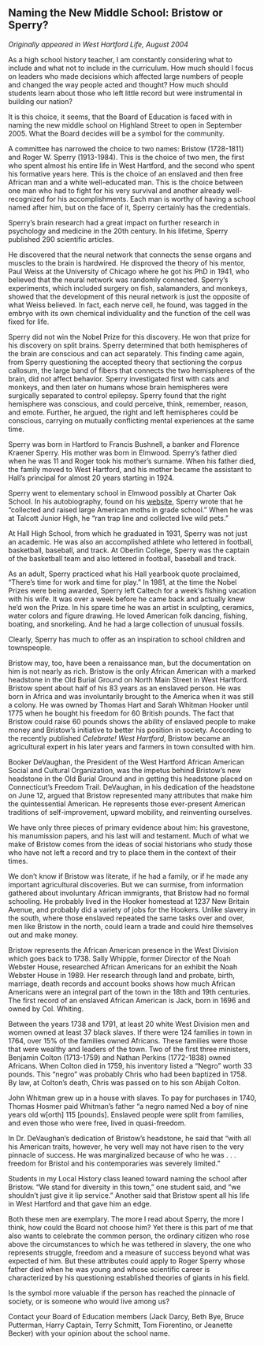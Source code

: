 ## Naming the New Middle School: Bristow or Sperry? {-}

*Originally appeared in West Hartford Life, August 2004*

As a high school history teacher, I am constantly considering what to include and what not to include in the curriculum. How much should I focus on leaders who made decisions which affected large numbers of people and changed the way people acted and thought? How much should students learn about those who left little record but were instrumental in building our nation?

It is this choice, it seems, that the Board of Education is faced with in naming the new middle school on Highland Street to open in September 2005. What the Board decides will be a symbol for the community.

A committee has narrowed the choice to two names: Bristow (1728-1811) and Roger W. Sperry (1913-1984). This is the choice of two men, the first who spent almost his entire life in West Hartford, and the second who spent his formative years here. This is the choice of an enslaved and then free African man and a white well-educated man. This is the choice between one man who had to fight for his very survival and another already well-recognized for his accomplishments. Each man is worthy of having a school named after him, but on the face of it, Sperry certainly has the credentials.

Sperry’s brain research had a great impact on further research in psychology and medicine in the 20th century. In his lifetime, Sperry published 290 scientific articles.

He discovered that the neural network that connects the sense organs and muscles to the brain is hardwired. He disproved the theory of his mentor, Paul Weiss at the University of Chicago where he got his PhD in 1941, who believed that the neural network was randomly connected. Sperry’s experiments, which included surgery on fish, salamanders, and monkeys, showed that the development of this neural network is just the opposite of what Weiss believed. In fact, each nerve cell, he found, was tagged in the embryo with its own chemical individuality and the function of the cell was fixed for life.

Sperry did not win the Nobel Prize for this discovery. He won that prize for his discovery on split brains. Sperry determined that both hemispheres of the brain are conscious and can act separately. This finding came again, from Sperry questioning the accepted theory that sectioning the corpus callosum, the large band of fibers that connects the two hemispheres of the brain, did not affect behavior. Sperry investigated first with cats and monkeys, and then later on humans whose brain hemispheres were surgically separated to control epilepsy. Sperry found that the right hemisphere was conscious, and could perceive, think, remember, reason, and emote. Further, he argued, the right and left hemispheres could be conscious, carrying on mutually conflicting mental experiences at the same time.

Sperry was born in Hartford to Francis Bushnell, a banker and Florence Kraener Sperry. His mother was born in Elmwood. Sperry’s father died when he was 11 and Roger took his mother’s surname. When his father died, the family moved to West Hartford, and his mother became the assistant to Hall’s principal for almost 20 years starting in 1924.

Sperry went to elementary school in Elmwood possibly at Charter Oak School. In his autobiography, found on his [website](https://web.archive.org/web/20041216090652if_/http://www.rogersperry.info:80/), Sperry wrote that he “collected and raised large American moths in grade school.” When he was at Talcott Junior High, he “ran trap line and collected live wild pets.”

At Hall High School, from which he graduated in 1931, Sperry was not just an academic. He was also an accomplished athlete who lettered in football, basketball, baseball, and track. At Oberlin College, Sperry was the captain of the basketball team and also lettered in football, baseball and track.

As an adult, Sperry practiced what his Hall yearbook quote proclaimed, “There’s time for work and time for play.” In 1981, at the time the Nobel Prizes were being awarded, Sperry left Caltech for a week’s fishing vacation with his wife. It was over a week before he came back and actually knew he’d won the Prize. In his spare time he was an artist in sculpting, ceramics, water colors and figure drawing. He loved American folk dancing, fishing, boating, and snorkeling. And he had a large collection of unusual fossils.

Clearly, Sperry has much to offer as an inspiration to school children and townspeople.

Bristow may, too, have been a renaissance man, but the documentation on him is not nearly as rich. Bristow is the only African American with a marked headstone in the Old Burial Ground on North Main Street in West Hartford. Bristow spent about half of his 83 years as an enslaved person. He was born in Africa and was involuntarily brought to the America when it was still a colony. He was owned by Thomas Hart and Sarah Whitman Hooker until 1775 when he bought his freedom for 60 British pounds. The fact that Bristow could raise 60 pounds shows the ability of enslaved people to make money and Bristow’s initiative to better his position in society. According to the recently published *Celebrate! West Hartford*, Bristow became an agricultural expert in his later years and farmers in town consulted with him.

Booker DeVaughan, the President of the West Hartford African American Social and Cultural Organization, was the impetus behind Bristow’s new headstone in the Old Burial Ground and in getting this headstone placed on Connecticut’s Freedom Trail. DeVaughan, in his dedication of the headstone on June 12, argued that Bristow represented many attributes that make him the quintessential American. He represents those ever-present American traditions of self-improvement, upward mobility, and reinventing ourselves.

We have only three pieces of primary evidence about him: his gravestone, his manumission papers, and his last will and testament. Much of what we make of Bristow comes from the ideas of social historians who study those who have not left a record and try to place them in the context of their times.

We don’t know if Bristow was literate, if he had a family, or if he made any important agricultural discoveries. But we can surmise, from information gathered about involuntary African immigrants, that Bristow had no formal schooling. He probably lived in the Hooker homestead at 1237 New Britain Avenue, and probably did a variety of jobs for the Hookers. Unlike slavery in the south, where those enslaved repeated the same tasks over and over, men like Bristow in the north, could learn a trade and could hire themselves out and make money.

Bristow represents the African American presence in the West Division which goes back to 1738. Sally Whipple, former Director of the Noah Webster House, researched African Americans for an exhibit the Noah Webster House in 1989. Her research through land and probate, birth, marriage, death records and account books shows how much African Americans were an integral part of the town in the 18th and 19th centuries. The first record of an enslaved African American is Jack, born in 1696 and owned by Col. Whiting.

Between the years 1738 and 1791, at least 20 white West Division men and women owned at least 37 black slaves. If there were 124 families in town in 1764, over 15% of the families owned Africans. These families were those that were wealthy and leaders of the town. Two of the first three ministers, Benjamin Colton (1713-1759) and Nathan Perkins (1772-1838) owned Africans. When Colton died in 1759, his inventory listed a “Negro” worth 33 pounds. This “negro” was probably Chris who had been baptized in 1758. By law, at Colton’s death, Chris was passed on to his son Abijah Colton.

John Whitman grew up in a house with slaves. To pay for purchases in 1740, Thomas Hosmer paid Whitman’s father “a negro named Ned a boy of nine years old w[orth] 115 [pounds]. Enslaved people were split from families, and even those who were free, lived in quasi-freedom.

In Dr. DeVaughan’s dedication of Bristow’s headstone, he said that “with all his American traits, however, he very well may not have risen to the very pinnacle of success. He was marginalized because of who he was . . . freedom for Bristol and his contemporaries was severely limited.”

Students in my Local History class leaned toward naming the school after Bristow. “We stand for diversity in this town,” one student said, and “we shouldn’t just give it lip service.” Another said that Bristow spent all his life in West Hartford and that gave him an edge.

Both these men are exemplary. The more I read about Sperry, the more I think, how could the Board not choose him? Yet there is this part of me that also wants to celebrate the common person, the ordinary citizen who rose above the circumstances to which he was tethered in slavery, the one who represents struggle, freedom and a measure of success beyond what was expected of him. But these attributes could apply to Roger Sperry whose father died when he was young and whose scientific career is characterized by his questioning established theories of giants in his field.

Is the symbol more valuable if the person has reached the pinnacle of society, or is someone who would live among us?

Contact your Board of Education members (Jack Darcy, Beth Bye, Bruce Putterman, Harry Captain, Terry Schmitt, Tom Fiorentino, or Jeanette Becker) with your opinion about the school name.
